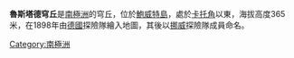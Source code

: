 {{coord|54|28|S|3|23|E|display=,title}}

'''魯斯塔德穹丘'''是[[南極洲|南極洲]]的穹丘，位於[[鮑威特島|鮑威特島]]，處於[[卡托角|卡托角]]以東，海拔高度365米，在1898年由[[德國|德國]]探險隊繪入地圖，其後以[[挪威|挪威]]探險隊成員命名。

{{Antarctica-geo-stub}}
[[Category:南極洲|Category:南極洲]]